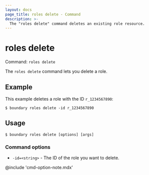 ```yaml
---
layout: docs
page_title: roles delete - Command
description: >-
  The "roles delete" command deletes an existing role resource.
---
```


# roles delete

Command: `roles delete`

The `roles delete` command lets you delete a role.

## Example

This example deletes a role with the ID `r_1234567890`:

```shell-session
$ boundary roles delete -id r_1234567890
```

## Usage

<CodeBlockConfig hideClipboard>

```shell-session
$ boundary roles delete [options] [args]
```

</CodeBlockConfig>

### Command options

- `-id=<string>` - The ID of the role you want to delete.

@include 'cmd-option-note.mdx'